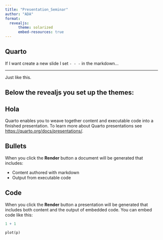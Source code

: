 ```yaml
---
title: "Presentation_Seminar"
author: "ADA"
format:
  revealjs:
      theme: solarized
      embed-resources: true
---
```


## Quarto

If I want create a new slide I set `- - -` in the markdown...

---

Just like this.

## Below the revealjs you set up the themes:

## Hola

Quarto enables you to weave together content and executable code into a finished presentation. To learn more about Quarto presentations see <https://quarto.org/docs/presentations/>.

## Bullets

When you click the **Render** button a document will be generated that includes:

-   Content authored with markdown
-   Output from executable code

## Code

When you click the **Render** button a presentation will be generated that includes both content and the output of embedded code. You can embed code like this:

```r
1 + 1
```

`plot(p)`
